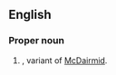 ==English==

===Proper noun===
{{en-proper noun}}

# {{surname|lang=en|Scottish|from=Scottish Gaelic|dot=}}, variant of [[McDairmid]].